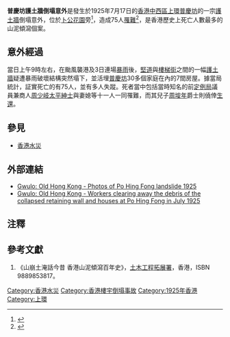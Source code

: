 '''普慶坊護土牆倒塌意外'''是發生於1925年7月17日的[[香港|香港]][[中西區_(香港)|中西區]][[上環|上環]][[普慶坊|普慶坊]]的一宗[[護土牆|護土牆]]倒塌意外，位於[[卜公花園|卜公花園]]旁<ref>{{Cite web |url=https://gwulo.com/node/38024 |title=Hong Kong's most lethal landslide: The Po Hing Fong Disaster in 1925 |access-date=2019-01-09 |archive-date=2019-06-10 |archive-url=https://web.archive.org/web/20190610222018/https://gwulo.com/node/38024 |dead-url=no }}</ref>，造成75人[[罹難|罹難]]<ref>{{cite web|url=http://ihouse.hkedcity.net/~hm1203/hazard/slope-hk.htm|title=香港山泥傾瀉個案|accessdate=May 11, 2008|author=|date=|publisher=|language=|archive-date=2020-06-08|archive-url=https://web.archive.org/web/20200608005812/http://ihouse.hkedcity.net/~hm1203/hazard/slope-hk.htm|dead-url=no}}</ref>，是香港歷史上死亡人數最多的山泥傾瀉個案。

==意外經過==
當日上午9時左右，在颱風襲港及3日連場[[暴雨|暴雨]]後，[[堅道|堅道]]與[[樓梯街|樓梯街]]之間的一幅[[護土牆|護土牆]]疑遭暴雨破壞結構突然塌下，並活埋[[普慶坊|普慶坊]]30多個家庭在內的7間房屋。據當局統計，証實死亡的有75人，並有多人失蹤。死者當中包括當時知名的前[[定例局|定例局]]議員兼商人[[周少岐|周少岐]][[太平紳士|太平紳士]]與妻媳等十一人一同罹難，而其兒子[[周埈年|周埈年]]爵士則僥倖[[生還|生還]]。

==參見==
*[[香港水災|香港水災]]

==外部連結==
*[https://gwulo.com/node/38036/photos Gwulo: Old Hong Kong - Photos of Po Hing Fong landslide 1925] {{Wayback|url=https://gwulo.com/node/38036/photos |date=20190414062346 }}
*[https://gwulo.com/atom/28298 Gwulo: Old Hong Kong - Workers clearing away the debris of the collapsed retaining wall and houses at Po Hing Fong in July 1925] {{Wayback|url=https://gwulo.com/atom/28298 |date=20190414063400 }}

==注釋==
<references/>

==參考文獻==
#《山崩土淹話今昔 香港山泥傾瀉百年史》，[[土木工程拓展署|土木工程拓展署]]，香港，ISBN 9889853817。

{{香港樓宇倒塌事故}}

[[Category:香港水災|Category:香港水災]]
[[Category:香港樓宇倒塌事故|Category:香港樓宇倒塌事故]]
[[Category:1925年香港|Category:1925年香港]]
[[Category:上環|Category:上環]]